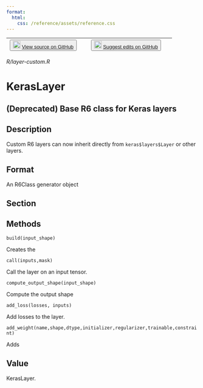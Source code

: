 ```yaml
---
format:
  html:
    css: /reference/assets/reference.css
---
```


| <button class="button"> ![](/reference/assets/GitHub-Mark-32px.png){width="20"} [View source on GitHub](https://github.com/rstudio/keras//blob/main/R/layer-custom.R) </button> | <button class="button"> ![](/reference/assets/GitHub-Mark-32px.png){width="20"} [Suggest edits on GitHub](https://github.com/rstudio/keras//edit/main/R/layer-custom.R) </button> |
|:------------------------------:|:--------------------------------------:|

*R/layer-custom.R*

# KerasLayer

## (Deprecated) Base R6 class for Keras layers

## Description
Custom R6 layers can now inherit directly from `keras$layers$Layer` or other layers. 

## Format
An R6Class generator object 




## Section

## Methods

  

`build(input_shape)`

Creates the 

`call(inputs,mask)`

Call the layer on an input tensor.

`compute_output_shape(input_shape)`

Compute the output shape 

`add_loss(losses, inputs)`

Add losses to the layer.

`add_weight(name,shape,dtype,initializer,regularizer,trainable,constraint)`

Adds 

 

## Value
KerasLayer. 




